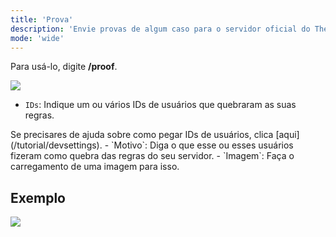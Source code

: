 ```yaml
---
title: 'Prova'
description: 'Envie provas de algum caso para o servidor oficial do The Reaper.'
mode: 'wide'
---
```


Para usá-lo, digite **/proof**.

<img
  src="https://i.imgur.com/tlpFlwf.png"
  className="mx-auto"
/>

- `IDs`: Indique um ou vários IDs de usuários que quebraram as suas regras.
<Tip>
  Se precisares de ajuda sobre como pegar IDs de usuários, clica [aqui](/tutorial/devsettings).
</Tip>
- `Motivo`: Diga o que esse ou esses usuários fizeram como quebra das regras do seu servidor.
- `Imagem`: Faça o carregamento de uma imagem para isso.

## Exemplo

<img
  src="https://i.imgur.com/eZkXjGl.png"
  className="mx-auto"
/>